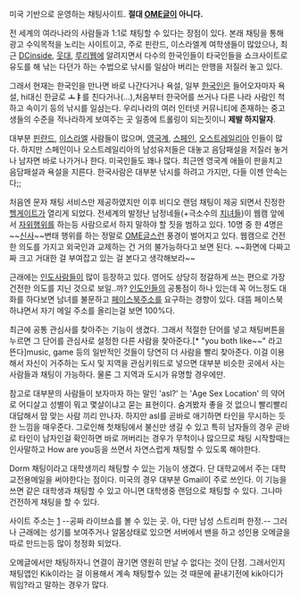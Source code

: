 미국 기반으로 운영하는 채팅사이트. '''절대 [[OME]]글이 아니다.'''

전 세계의 여라나라의 사람들과 1:1로 채팅할 수 있다는 장점이 있다. 본래 채팅을 통해 광고 수익목적을 노리는 사이트이고, 주로 핀란드, 이스라엘계 여학생들이 많았으나, 최근 [[DCinside]], [[웃대]], [[루리웹]]에 알려지면서 다수의 한국인들이 타국인들을 쇼크사이트로 유도를 해 낚는 다던가 하는 수법으로 낚시를 일삼아 버리는 만행을 저질러 놓고 있다.

그래서 현재는 한국인을 만나면 바로 나간다거나 욕설, 일부 [[한국인]]은 들어오자마자 욕설, hi대신 한글로 '''ㅗㅑ'''를 친다거나(…),처음부터 한국어를 쓰거나 다른 나라 사람인 척 하고 속이기 등의 낚시를 일삼는다. 우리나라의 여러 인터넷 커뮤니티에 존재하는 중고생들의 수준을 적나라하게 보여주는 곳 일종에 트롤링이 되는짓이니 '''제발 하지말자'''.

대부분 [[핀란드]], [[이스라엘]] 사람들이 많으며, [[영국]]계, [[스페인]], [[오스트레일리아]] 인들이 많다. 하지만 스페인이나 오스트레일리아의 남성유저들은 대놓고 음담패설을 저질러 놓거나 남자면 바로 나가거나 한다. 미국인들도 꽤나 많다. 최근엔 영국계 애들이 판을치고 음담패설과 욕설을 지른다. 한국사람은 대부분 낚시를 하려고 가지만, 다들 이젠 안속는다;;

처음엔 문자 채팅 서비스만 제공하였지만 이후 비디오 랜덤 채팅이 제공 되면서 진정한 [[헬게이트]]가 열리게 되었다. 전세계의 발정난 남정네들(+극소수의 [[치녀]]들)이 웹캠 앞에서 [[자위]]행위를 하는등 사람으로서 하지 말하야 할 짓을 범하고 있다. 10명 중 한 4명은 ~~[[신사]]~~변태 행위를 하는 정말로 [[OME]]글스런 풍경이 벌어지고 있다. 웹캠으로 건전한 의도를 가지고 외국인과 교제하는 건 거의 불가능하다고 보면 된다. ~~화면에 다짜고짜 크고 거대한 걸 부여잡고 있는 걸 본다고 생각해보라~~

근래에는 [[인도]]사람들이 많이 등장하고 있다. 영어도 상당히 정갈하게 쓰는 편으로 가장 건전한 의도를 지닌 것으로 보일..까? [[인도]]인들의 공통점이 하나 있는데 꼭 어느정도 대화를 하다보면 남녀를 불문하고 [[페이스북]]주소를 요구하는 경향이 있다. 대뜸 페이스북 하냐면서 자기 메일 주소를 올리는걸 보면 100%다.

최근에 공통 관심사를 찾아주는 기능이 생겼다. 그래서 적절한 단어를 넣고 채팅버튼을 누르면 그 단어를 관심사로 설정한 다른 사람을 찾아준다.[* "you both like~~" 라고 뜬다]music, game 등의 일반적인 것들이 당연히 더 사람을 빨리 찾아준다. 이걸 이용해서 자신이 거주하는 도시 및 지역을 관심키워드로 넣으면 대부분 비슷한 곳에서 사는 사람들과 채팅이 가능하다. 물론 그 지역과 도시가 유명할 경우에만.

참고로 대부분의 사람들이 보자마자 하는 말인 'asl?' 는 'Age Sex Location' 의 약어로 어디살고 성별이 뭐고 몇살이냐고 묻는 표현이다. 숨겨봤자 좋을 것 없으니 빨리빨리 대답해서 맘 맞는 사람 끼리 만나자. 하지만 asl를 곧바로 애기하면 타인을 무시하는 듯한 느낌을 매우준다. 그로인해 첫채팅에서 불신만 생길 수 있고 특히 남자들의 경우 곧바로 타인이 남자인걸 확인하면 바로 꺼버리는 경우가 무척이나 많으므로 채팅 시작할때는 인사말하고 How are you등을 쓰면서 자연스럽게 채팅할 수 있도록 해야한다.

Dorm 채팅이라고 대학생끼리 채팅할 수 있는 기능이 생겼다. 단 대학교에서 주는 대학교전용메일을 써야한다는 점이다. 미국의 경우 대부분 Gmail이 주로 쓰인다. 이 기능을 쓰면 같은 대학생과 채팅할 수 있고 아니면 대학생중 랜덤으로 채팅할 수 있다. 그나마 건전하게 채팅을 할 수 있다.

사이트 주소는 [http://omegle.com] --공짜 라이브쇼를 볼 수 있는 곳. 아, 다만 남성 스트리퍼 한정.-- 그러나 근래에는 성기를 보여주거나 알몸상태로 있으면 서버에서 밴을 하고 성인용 오메글을 따로 만드는등 많이 청정화 되었다.

오메글에서만 채팅하자니 연결이 끊기면 영원히 만날 수 없다는 것이 단점. 그래서인지 채팅앱인 Kik이라는 걸 이용해서 계속 채팅할수 있는 것 때문에 끝내기전에 kik아디가 뭐임?라고 말하는 경우가 많다.
